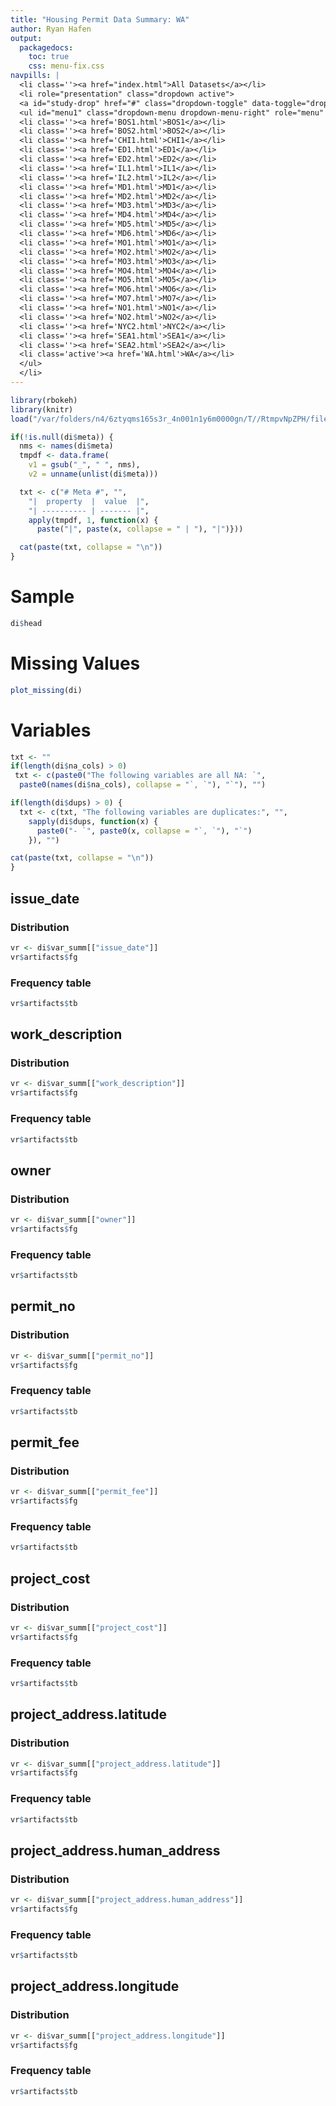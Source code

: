 ```yaml
---
title: "Housing Permit Data Summary: WA"
author: Ryan Hafen
output:
  packagedocs:
    toc: true
    css: menu-fix.css
navpills: |
  <li class=''><a href="index.html">All Datasets</a></li>
  <li role="presentation" class="dropdown active">
  <a id="study-drop" href="#" class="dropdown-toggle" data-toggle="dropdown" aria-haspopup="true" role="button" aria-expanded="false">Dataset (WA)<span class="caret"></span></a>
  <ul id="menu1" class="dropdown-menu dropdown-menu-right" role="menu" aria-labelledby="study-drop">
  <li class=''><a href='BOS1.html'>BOS1</a></li>
  <li class=''><a href='BOS2.html'>BOS2</a></li>
  <li class=''><a href='CHI1.html'>CHI1</a></li>
  <li class=''><a href='ED1.html'>ED1</a></li>
  <li class=''><a href='ED2.html'>ED2</a></li>
  <li class=''><a href='IL1.html'>IL1</a></li>
  <li class=''><a href='IL2.html'>IL2</a></li>
  <li class=''><a href='MD1.html'>MD1</a></li>
  <li class=''><a href='MD2.html'>MD2</a></li>
  <li class=''><a href='MD3.html'>MD3</a></li>
  <li class=''><a href='MD4.html'>MD4</a></li>
  <li class=''><a href='MD5.html'>MD5</a></li>
  <li class=''><a href='MD6.html'>MD6</a></li>
  <li class=''><a href='MO1.html'>MO1</a></li>
  <li class=''><a href='MO2.html'>MO2</a></li>
  <li class=''><a href='MO3.html'>MO3</a></li>
  <li class=''><a href='MO4.html'>MO4</a></li>
  <li class=''><a href='MO5.html'>MO5</a></li>
  <li class=''><a href='MO6.html'>MO6</a></li>
  <li class=''><a href='MO7.html'>MO7</a></li>
  <li class=''><a href='NO1.html'>NO1</a></li>
  <li class=''><a href='NO2.html'>NO2</a></li>
  <li class=''><a href='NYC2.html'>NYC2</a></li>
  <li class=''><a href='SEA1.html'>SEA1</a></li>
  <li class=''><a href='SEA2.html'>SEA2</a></li>
  <li class='active'><a href='WA.html'>WA</a></li>
  </ul>
  </li>
---
```



```r
library(rbokeh)
library(knitr)
load("/var/folders/n4/6ztyqms165s3r_4n001n1y6m0000gn/T//RtmpvNpZPH/file421b6cc1cb3e")
```


```r
if(!is.null(di$meta)) {
  nms <- names(di$meta)
  tmpdf <- data.frame(
    v1 = gsub("_", " ", nms),
    v2 = unname(unlist(di$meta)))

  txt <- c("# Meta #", "",
    "|  property  |  value  |",
    "| ---------- | ------- |",
    apply(tmpdf, 1, function(x) {
      paste("|", paste(x, collapse = " | "), "|")}))

  cat(paste(txt, collapse = "\n"))
}
```

# Sample #

```r
di$head
```

# Missing Values #

```r
plot_missing(di)
```

# Variables #

<!--

```r
vartab <- data.frame(variable = names(di$var_summ), type = unname(sapply(di$var_summ, function(x) x$type)))
knitr::kable(vartab)
```
-->

```r
txt <- ""
if(length(di$na_cols) > 0)
 txt <- c(paste0("The following variables are all NA: `",
  paste0(names(di$na_cols), collapse = "`, `"), "`"), "")

if(length(di$dups) > 0) {
  txt <- c(txt, "The following variables are duplicates:", "",
    sapply(di$dups, function(x) {
      paste0("- `", paste0(x, collapse = "`, `"), "`")
    }), "")

cat(paste(txt, collapse = "\n"))
}
```

## issue_date ##

### Distribution ###

```r
vr <- di$var_summ[["issue_date"]]
vr$artifacts$fg
```

### Frequency table ###

```r
vr$artifacts$tb
```

## work_description ##

### Distribution ###

```r
vr <- di$var_summ[["work_description"]]
vr$artifacts$fg
```

### Frequency table ###

```r
vr$artifacts$tb
```

## owner ##

### Distribution ###

```r
vr <- di$var_summ[["owner"]]
vr$artifacts$fg
```

### Frequency table ###

```r
vr$artifacts$tb
```

## permit_no ##

### Distribution ###

```r
vr <- di$var_summ[["permit_no"]]
vr$artifacts$fg
```

### Frequency table ###

```r
vr$artifacts$tb
```

## permit_fee ##

### Distribution ###

```r
vr <- di$var_summ[["permit_fee"]]
vr$artifacts$fg
```

### Frequency table ###

```r
vr$artifacts$tb
```

## project_cost ##

### Distribution ###

```r
vr <- di$var_summ[["project_cost"]]
vr$artifacts$fg
```

### Frequency table ###

```r
vr$artifacts$tb
```

## project_address.latitude ##

### Distribution ###

```r
vr <- di$var_summ[["project_address.latitude"]]
vr$artifacts$fg
```

### Frequency table ###

```r
vr$artifacts$tb
```


## project_address.human_address ##

### Distribution ###

```r
vr <- di$var_summ[["project_address.human_address"]]
vr$artifacts$fg
```

### Frequency table ###

```r
vr$artifacts$tb
```


## project_address.longitude ##

### Distribution ###

```r
vr <- di$var_summ[["project_address.longitude"]]
vr$artifacts$fg
```

### Frequency table ###

```r
vr$artifacts$tb
```
